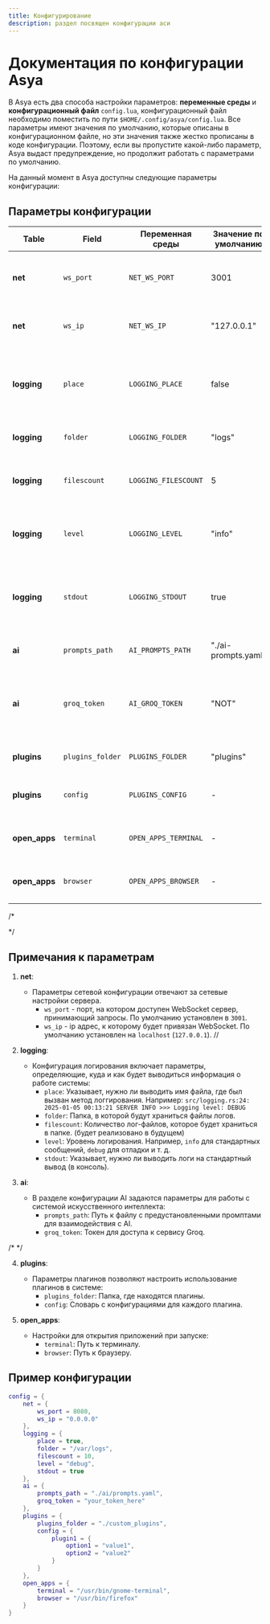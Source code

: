 ```yaml
---
title: Конфигурирование
description: раздел посвящен конфигурации аси
---
```


# Документация по конфигурации Asya

В Asya есть два способа настройки параметров: **переменные среды** и **конфигурационный файл** `config.lua`, конфигурационный файл необходимо поместить по пути `$HOME/.config/asya/config.lua`. Все параметры имеют значения по умолчанию, которые описаны в конфигурационном файле, но эти значения также жестко прописаны в коде конфигурации. Поэтому, если вы пропустите какой-либо параметр, Asya выдаст предупреждение, но продолжит работать с параметрами по умолчанию.

На данный момент в Asya доступны следующие параметры конфигурации:

## Параметры конфигурации

| Table         | Field              | Переменная среды     | Значение по умолчанию     | Описание |
|---------------|--------------------|----------------------|---------------------------|----------|
| **net**       | `ws_port`        | `NET_WS_PORT`      | 3001                      | Порт, на котором работает WebSocket сервер. |
| **net**       | `ws_ip`        | `NET_WS_IP`      | "127.0.0.1"                     | IP, на котором работает WebSocket сервер. |
| **logging**   | `place`            | `LOGGING_PLACE`      | false                     | Флаг, указывающий, нужно ли выводить имя файла, где был вызван метод логгирования. |
| **logging**   | `folder`           | `LOGGING_FOLDER`     | "logs"                    | Папка, в которой будут храниться логи. |
| **logging**   | `filescount`       | `LOGGING_FILESCOUNT` | 5                         | Количество лог-файлов, которые будет хранить система. |
| **logging**   | `level`            | `LOGGING_LEVEL`      | "info"                    | Уровень логирования (например, "debug", "info", "warn", "error"). |
| **logging**   | `stdout`           | `LOGGING_STDOUT`     | true                      | Флаг, указывающий, нужно ли выводить логи в стандартный вывод (консоль). |
| **ai**        | `prompts_path`     | `AI_PROMPTS_PATH`    | "./ai-prompts.yaml"       | Путь к файлу с промптами для AI. |
| **ai**        | `groq_token`       | `AI_GROQ_TOKEN`      | "NOT"                     | Токен для доступа к API Groq (система распознавания команд и генерации ответов). |
| **plugins**   | `plugins_folder`   | `PLUGINS_FOLDER`     | "plugins"                 | Папка, содержащая плагины. |
| **plugins**   | `config`           | `PLUGINS_CONFIG`     | -                         | Конфигурация плагинов, представленных в виде словаря. |
| **open_apps** | `terminal`         | `OPEN_APPS_TERMINAL` | -                         | Путь к терминалу, который нужно открыть. |
| **open_apps** | `browser`          | `OPEN_APPS_BROWSER`  | -                         | Путь к браузеру, который нужно открыть. |

/*
<!-- | **ai**        | `recognize_method` | `AI_RECOGNIZE_METHOD`| `Groq`                    | Метод распознавания пользовательского ввода. Возможные значения: `Groq`, `AltaS`, `None`. | -->
<!-- | **ai**        | `alta_s_addr`      | `AI_ALTA_S_ADDR`     | -                         | Адрес, на котором размещена модель AltaS. | -->
<!-- | **ai**        | `autolaunch_alta_s`| `AI_AUTOLAUNCH_ALTAS`| false                     | Флаг, указывающий, нужно ли автоматически запускать модель AltaS. | -->
<!-- | **ai**        | `alta_s_path`      | `AI_ALTA_S_PATH`     | -                         | Путь к файлу модели AltaS для автоматического запуска. | -->
*/

## Примечания к параметрам

1. **net**:
   - Параметры сетевой конфигурации отвечают за сетевые настройки сервера.
     - `ws_port` - порт, на котором доступен WebSocket сервер, принимающий запросы. По умолчанию установлен в `3001`.
     - `ws_ip` - ip адрес, к которому будет привязан WebSocket. По умолчанию установлен на `localhost` (`127.0.0.1`).
     /*<!-- - `proxy_addr` - адрес прокси (будет реализовано в будущем) -->*/

2. **logging**:
   - Конфигурация логирования включает параметры, определяющие, куда и как будет выводиться информация о работе системы:
     - `place`: Указывает, нужно ли выводить имя файла, где был вызван метод логгирования. Например: ```src/logging.rs:24: 2025-01-05 00:13:21 SERVER INFO >>> Logging level: DEBUG```
     - `folder`: Папка, в которой будут храниться файлы логов.
     - `filescount`: Количество лог-файлов, которое будет храниться в папке. (будет реализовано в будущем)
     - `level`: Уровень логирования. Например, `info` для стандартных сообщений, `debug` для отладки и т. д.
     - `stdout`: Указывает, нужно ли выводить логи на стандартный вывод (в консоль).

3. **ai**:
   - В разделе конфигурации AI задаются параметры для работы с системой искусственного интеллекта:
     - `prompts_path`: Путь к файлу с предустановленными промптами для взаимодействия с AI.
     - `groq_token`: Токен для доступа к сервису Groq.

/*
     <!-- - `recognize_method`: Метод распознавания пользовательского ввода, который может быть настроен на использование `Groq`, `AltaS` или отключение AI (`None`). -->
     <!-- - `alta_s_addr`: Адрес, на котором будет размещена модель AltaS. -->
     <!-- - `autolaunch_alta_s`: Флаг для автоматического запуска модели AltaS. -->
     <!-- - `alta_s_path`: Путь к файлу модели AltaS, если она должна быть запущена автоматически. -->
*/

4. **plugins**:
   - Параметры плагинов позволяют настроить использование плагинов в системе:
     - `plugins_folder`: Папка, где находятся плагины.
     - `config`: Словарь с конфигурациями для каждого плагина.

5. **open_apps**:
   - Настройки для открытия приложений при запуске:
     - `terminal`: Путь к терминалу.
     - `browser`: Путь к браузеру.

## Пример конфигурации

```lua
config = {
    net = {
        ws_port = 8080,
        ws_ip = "0.0.0.0"
    },
    logging = {
        place = true,
        folder = "/var/logs",
        filescount = 10,
        level = "debug",
        stdout = true
    },
    ai = {
        prompts_path = "./ai/prompts.yaml",
        groq_token = "your_token_here"
    },
    plugins = {
        plugins_folder = "./custom_plugins",
        config = {
            plugin1 = {
                option1 = "value1",
                option2 = "value2"
            }
        }
    },
    open_apps = {
        terminal = "/usr/bin/gnome-terminal",
        browser = "/usr/bin/firefox"
    }
}
```
